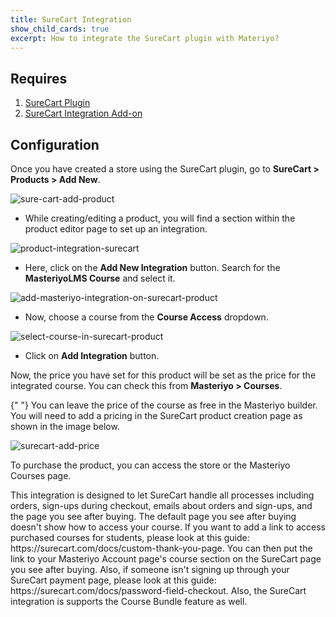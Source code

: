 ```yaml
---
title: SureCart Integration
show_child_cards: true
excerpt: How to integrate the SureCart plugin with Materiyo?
---
```


## Requires

1. [SureCart Plugin](https://wordpress.org/plugins/surecart/)
2. [SureCart Integration Add-on](https://docs.masteriyo.com/getting-started/activate-masteriyo-addons)

## Configuration

Once you have created a store using the SureCart plugin, go to **SureCart > Products > Add New**.

![sure-cart-add-product](https://github.com/user-attachments/assets/67e1ed55-f883-4f6c-9d60-7cb6ff5a9776)

- While creating/editing a product, you will find a section within the product editor page to set up an integration.

![product-integration-surecart](https://github.com/user-attachments/assets/a7ef179f-1e9d-4479-9699-1e81bee857f4)

- Here, click on the **Add New Integration** button. Search for the **MasteriyoLMS Course** and select it.

![add-masteriyo-integration-on-surecart-product](https://github.com/user-attachments/assets/ddda1fe9-78f2-4cda-9c84-aceb5c2bf448)

- Now, choose a course from the **Course Access** dropdown.

![select-course-in-surecart-product](https://github.com/user-attachments/assets/458867e1-42ac-4c33-ade2-afd99e553c25)

- Click on **Add Integration** button.

Now, the price you have set for this product will be set as the price for the integrated course. You can check this from **Masteriyo > Courses**.

<Callout>
  {" "}
  You can leave the price of the course as free in the Masteriyo builder. You will
  need to add a pricing in the SureCart product creation page as shown in the image
  below.
</Callout>

![surecart-add-price](https://github.com/user-attachments/assets/c4a212e6-a7d4-4c6d-8501-ef862cd0e75c)

To purchase the product, you can access the store or the Masteriyo Courses page.

<Callout>
  This integration is designed to let SureCart handle all processes including
  orders, sign-ups during checkout, emails about orders and sign-ups, and the
  page you see after buying. The default page you see after buying doesn't show
  how to access your course. If you want to add a link to access purchased
  courses for students, please look at this guide:
  https://surecart.com/docs/custom-thank-you-page. You can then put the link to
  your Masteriyo Account page's course section on the SureCart page you see
  after buying.
</Callout>

<Callout>
  Also, if someone isn't signing up through your SureCart payment page, please
  look at this guide: https://surecart.com/docs/password-field-checkout.
</Callout>

<Callout>
  Also, the SureCart integration is supports the Course Bundle feature as well.
</Callout>
